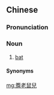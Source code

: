 ==Chinese==
{{zh-forms|t2=檐老鼠兒|s=檐老鼠儿|type=121}}

===Pronunciation===
{{zh-pron
|m-s=yan2nao3sur3/yan4nao3sur3
|cat=n
}}

===Noun===
{{zh-noun}} {{tlb|zh|Sichuan}}

# [[bat]] {{gloss|animal}}

====Synonyms====
{{zh-dial|蝙蝠}}

[[mg:簷老鼠兒]]